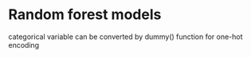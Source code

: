 # Random forest models

categorical variable can be converted by dummy() function for one-hot encoding
